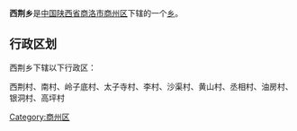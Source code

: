{{中国乡级行政区
|行政区全称 = 西荆乡
|景观照片文件名 = 
|景观照片描述 = 
|汉语拼音 =
|其他语言 = 
|其他语言名称 = 
|位置图文件名 = 
|位置图描述 = 
|自定义图片=
|上级行政区 = [[陕西省|陕西省]][[商洛市|商洛市]][[商州区|商州区]]
|行政区类别 = [[乡级行政区|乡]]
|行政区划代码 = 
|行政区划 = 
|村委会 = 
|居委会 = 
|建置时间 = 
|领导职位 = 
|领导名称 = 
|政府驻地 = 
|毗邻 = 
|地理坐标 = 
|总面积 = 
|总人口 = 
|户籍人口 = 
|户籍人口年份 = 
|常住人口 = 
|常住人口年份 = 
|人口密度 = 
|GDP = 
|邮政编码 = 
|电话区号 = 
|官方网站 = 
|网站名称 = 
}}
'''西荆乡'''是[[中华人民共和国|中国]][[陕西省|陕西省]][[商洛市|商洛市]][[商州区|商州区]]下辖的一个[[乡级行政区|乡]]。

== 行政区划 ==
西荆乡下辖以下行政区：

西荆村、南村、岭子底村、太子寺村、李村、沙渠村、黄山村、丞相村、油房村、银洞村、高坪村

{{陕西小作品}}
{{商州区行政区划}}

[[Category:商州区|Category:商州区]]